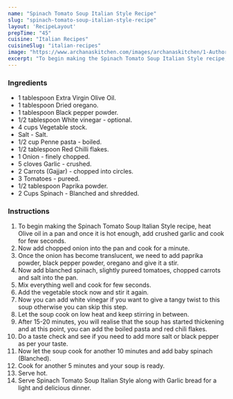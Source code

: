 ---
name: "Spinach Tomato Soup Italian Style Recipe"
slug: "spinach-tomato-soup-italian-style-recipe"
layout: 'RecipeLayout'
prepTime: "45"
cuisine: "Italian Recipes"
cuisineSlug: "italian-recipes"
image: "https://www.archanaskitchen.com/images/archanaskitchen/1-Author/garimasgautam-gmail.com/Spinach_Tomato_Soup_Italian_Style_edited1.jpg"
excerpt: "To begin making the Spinach Tomato Soup Italian Style recipe, heat Olive oil in a pan and once it is hot enough, add crushed garlic and cook for few seconds"
---

### Ingredients

- 1 tablespoon Extra Virgin Olive Oil.
- 1 tablespoon Dried oregano.
- 1 tablespoon Black pepper powder.
- 1/2 tablespoon White vinegar - optional.
- 4 cups Vegetable stock.
- Salt - Salt.
- 1/2 cup Penne pasta - boiled.
- 1/2 tablespoon Red Chilli flakes.
- 1 Onion - finely chopped.
- 5 cloves Garlic - crushed.
- 2 Carrots (Gajjar) - chopped into circles.
- 3 Tomatoes - pureed.
- 1/2 tablespoon Paprika powder.
- 2 Cups Spinach - Blanched and shredded.

### Instructions

1. To begin making the Spinach Tomato Soup Italian Style recipe, heat Olive oil in a pan and once it is hot enough, add crushed garlic and cook for few seconds.
1. Now add chopped onion into the pan and cook for a minute.
1. Once the onion has become translucent, we need to add paprika powder, black pepper powder, oregano and give it a stir.
1. Now add blanched spinach, slightly pureed tomatoes, chopped carrots and salt into the pan.
1. Mix everything well and cook for few seconds.
1. Add the vegetable stock now and stir it again.
1. Now you can add white vinegar if you want to give a tangy twist to this soup otherwise you can skip this step.
1. Let the soup cook on low heat and keep stirring in between.
1. After 15-20 minutes, you will realise that the soup has started thickening and at this point, you can add the boiled pasta and red chili flakes.
1. Do a taste check and see if you need to add more salt or black pepper as per your taste.
1. Now let the soup cook for another 10 minutes and add baby spinach (Blanched).
1. Cook for another 5 minutes and your soup is ready.
1. Serve hot.
1. Serve Spinach Tomato Soup Italian Style along with Garlic bread for a light and delicious dinner.

